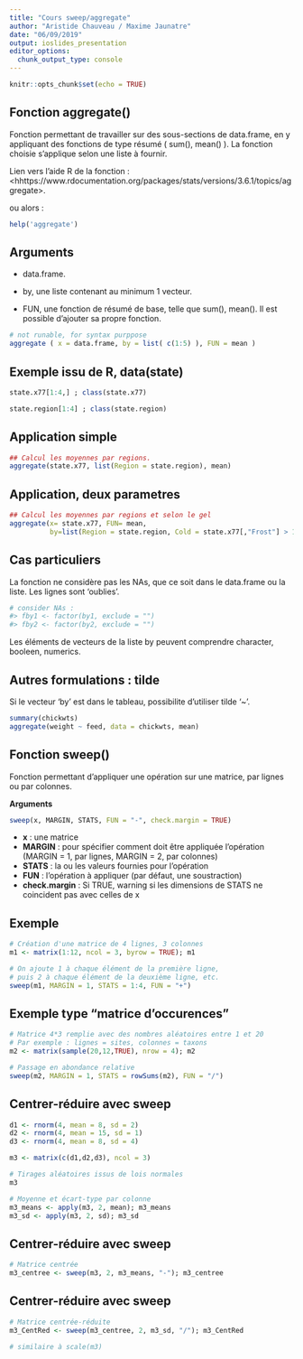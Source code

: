 ```yaml
---
title: "Cours sweep/aggregate"
author: "Aristide Chauveau / Maxime Jaunatre"
date: "06/09/2019"
output: ioslides_presentation
editor_options: 
  chunk_output_type: console
---
```


```r
knitr::opts_chunk$set(echo = TRUE)
```

<!--Maxime & aggregate-->

## Fonction aggregate()

Fonction permettant de travailler sur des sous-sections de data.frame, en y appliquant des fonctions de type résumé ( sum(), mean() ). 
La fonction choisie s'applique selon une liste à fournir.

Lien vers l'aide R de la fonction :  <hhttps://www.rdocumentation.org/packages/stats/versions/3.6.1/topics/aggregate>.

ou alors : 
```r
help('aggregate')
```


## Arguments

- data.frame.

- by, une liste contenant au minimum 1 vecteur.

- FUN, une fonction de résumé de base, telle que sum(), mean(). Il est possible d'ajouter sa propre fonction.
```r
# not runable, for syntax purppose
aggregate ( x = data.frame, by = list( c(1:5) ), FUN = mean )
```

## Exemple issu de R, data(state)

```r
state.x77[1:4,] ; class(state.x77)

state.region[1:4] ; class(state.region)
```

## Application simple

```r
## Calcul les moyennes par regions.
aggregate(state.x77, list(Region = state.region), mean)
```
## Application, deux parametres
```r
## Calcul les moyennes par regions et selon le gel
aggregate(x= state.x77, FUN= mean,
          by=list(Region = state.region, Cold = state.x77[,"Frost"] > 130))
```


## Cas particuliers

La fonction ne considère pas les NAs, que ce soit dans le data.frame ou la liste. Les lignes sont 'oublies'.
```r
# consider NAs :
#> fby1 <- factor(by1, exclude = "")
#> fby2 <- factor(by2, exclude = "")
```

Les éléments de vecteurs de la liste by peuvent comprendre character, booleen, numerics.

## Autres formulations : tilde

Si le vecteur 'by' est dans le tableau, possibilite d'utiliser tilde '~'. 
```r
summary(chickwts)
aggregate(weight ~ feed, data = chickwts, mean)
```

<!--
## Autres exemples
 exemple de r
```r

## Formulas, one ~ one, one ~ many, many ~ one, and many ~ many:
aggregate(weight ~ feed, data = chickwts, mean)
aggregate(breaks ~ wool + tension, data = warpbreaks, mean)
aggregate(cbind(Ozone, Temp) ~ Month, data = airquality, mean)
aggregate(cbind(ncases, ncontrols) ~ alcgp + tobgp, data = esoph, sum)

## Dot notation:
aggregate(. ~ Species, data = iris, mean)
aggregate(len ~ ., data = ToothGrowth, mean)

## Often followed by xtabs():
ag <- aggregate(len ~ ., data = ToothGrowth, mean)
xtabs(len ~ ., data = ag)


## Compute the average annual approval ratings for American presidents.
aggregate(presidents, nfrequency = 1, FUN = mean)
## Give the summer less weight.
aggregate(presidents, nfrequency = 1,
          FUN = weighted.mean, w = c(1, 1, 0.5, 1))
# }
``` 
*Fin maxime-->


<!--Aristide et sweep-->

## Fonction sweep()
Fonction permettant d'appliquer une opération sur une matrice, par lignes ou par colonnes.

**Arguments **
```r
sweep(x, MARGIN, STATS, FUN = "-", check.margin = TRUE)
```
* **x** : une matrice
* **MARGIN** : pour spécifier comment doit être appliquée l'opération (MARGIN = 1, par lignes, MARGIN = 2, par colonnes)
* **STATS** : la ou les valeurs fournies pour l'opération
* **FUN** : l'opération à appliquer (par défaut, une soustraction)
* **check.margin** : Si TRUE, warning si les dimensions de STATS ne coincident pas avec celles de x

## Exemple

```r
# Création d'une matrice de 4 lignes, 3 colonnes
m1 <- matrix(1:12, ncol = 3, byrow = TRUE); m1

# On ajoute 1 à chaque élément de la première ligne, 
# puis 2 à chaque élément de la deuxième ligne, etc.
sweep(m1, MARGIN = 1, STATS = 1:4, FUN = "+")
```

## Exemple type "matrice d'occurences"
```r
# Matrice 4*3 remplie avec des nombres aléatoires entre 1 et 20
# Par exemple : lignes = sites, colonnes = taxons
m2 <- matrix(sample(20,12,TRUE), nrow = 4); m2

# Passage en abondance relative
sweep(m2, MARGIN = 1, STATS = rowSums(m2), FUN = "/")
```


## Centrer-réduire avec sweep
```r
d1 <- rnorm(4, mean = 8, sd = 2)
d2 <- rnorm(4, mean = 15, sd = 1)
d3 <- rnorm(4, mean = 8, sd = 4)

m3 <- matrix(c(d1,d2,d3), ncol = 3)
```

```r
# Tirages aléatoires issus de lois normales
m3

# Moyenne et écart-type par colonne
m3_means <- apply(m3, 2, mean); m3_means
m3_sd <- apply(m3, 2, sd); m3_sd
```

## Centrer-réduire avec sweep
```r
# Matrice centrée
m3_centree <- sweep(m3, 2, m3_means, "-"); m3_centree
```

## Centrer-réduire avec sweep
```r
# Matrice centrée-réduite
m3_CentRed <- sweep(m3_centree, 2, m3_sd, "/"); m3_CentRed

# similaire à scale(m3)
```

